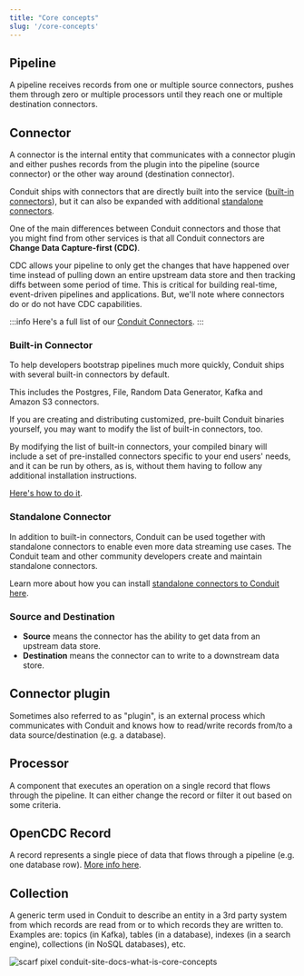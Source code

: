 ```yaml
---
title: "Core concepts"
slug: '/core-concepts'
---
```


## Pipeline 

A pipeline receives records from one or multiple source connectors, pushes them through zero 
or multiple processors until they reach one or multiple destination connectors.

## Connector 

A connector is the internal entity that communicates with a connector plugin and either pushes 
records from the plugin into the pipeline (source connector) or the other way around 
(destination connector).

Conduit ships with connectors that are directly built into the service ([built-in connectors](/docs/using/connectors/getting-started/#conduit-ships-with-a-number-of-built-in-connectors)), but it can also be expanded with additional [standalone connectors](/docs/developing/connectors/).

One of the main differences between Conduit connectors and those that you might find from other services is that all Conduit connectors are **Change Data Capture-first (CDC)**.

CDC allows your pipeline to only get the changes that have happened over time instead of pulling down an entire upstream data store and then tracking diffs between some period of time. This is critical for building real-time, event-driven pipelines and applications. But, we'll note where connectors do or do not have CDC capabilities.

:::info
Here's a full list of our [Conduit Connectors](/docs/using/connectors/list/).
:::

### Built-in Connector

To help developers bootstrap pipelines much more quickly, Conduit ships with several built-in connectors by default.

This includes the Postgres, File, Random Data Generator, Kafka and Amazon S3 connectors.

If you are creating and distributing customized, pre-built Conduit binaries yourself,
you may want to modify the list of built-in connectors, too.

By modifying the list of built-in connectors, your compiled binary will include a set of pre-installed connectors specific to your end users' needs, and it can be run by others, as is, without them having to follow any additional installation instructions.

[Here's how to do it](/docs/using/connectors/additional-built-in-plugins).

### Standalone Connector

In addition to built-in connectors, Conduit can be used together with standalone connectors to enable even more data streaming use cases. The Conduit team and other community developers create and maintain standalone connectors.

Learn more about how you can install [standalone connectors to Conduit here](/docs/using/connectors/installing).

### Source and Destination

- **Source** means the connector has the ability to get data from an upstream data store. 
- **Destination** means the connector can to write to a downstream data store.

## Connector plugin 

Sometimes also referred to as "plugin", is an external process which communicates with Conduit 
and knows how to read/write records from/to a data source/destination (e.g. a database).

## Processor 

A component that executes an operation on a single record that flows through the pipeline. 
It can either change the record or filter it out based on some criteria.

## OpenCDC Record 

A record represents a single piece of data that flows through a pipeline (e.g. one database row). 
[More info here](/docs/using/opencdc-record).

## Collection 

A generic term used in Conduit to describe an entity in a 3rd party system from which records 
are read from or to which records they are written to. Examples are: topics (in Kafka), tables 
(in a database), indexes (in a search engine), collections (in NoSQL databases), etc.

![scarf pixel conduit-site-docs-what-is-core-concepts](https://static.scarf.sh/a.png?x-pxid=8d2e502f-e2dd-43ab-a1c1-7a00ac3b0d68)